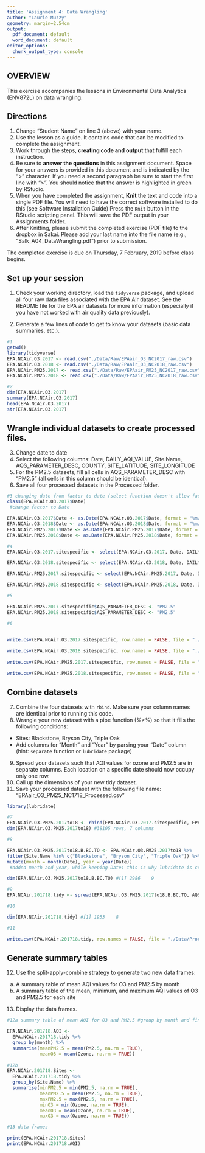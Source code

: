 ```yaml
---
title: 'Assignment 4: Data Wrangling'
author: "Laurie Muzzy"
geometry: margin=2.54cm
output:
  pdf_document: default
  word_document: default
editor_options:
  chunk_output_type: console
---
```


## OVERVIEW

This exercise accompanies the lessons in Environmental Data Analytics (ENV872L) on data wrangling. 

## Directions
1. Change "Student Name" on line 3 (above) with your name.
2. Use the lesson as a guide. It contains code that can be modified to complete the assignment.
3. Work through the steps, **creating code and output** that fulfill each instruction.
4. Be sure to **answer the questions** in this assignment document.
Space for your answers is provided in this document and is indicated by the ">" character.
If you need a second paragraph be sure to start the first line with ">".
You should notice that the answer is highlighted in green by RStudio. 
6. When you have completed the assignment, **Knit** the text and code into a single PDF file.
You will need to have the correct software installed to do this (see Software Installation Guide)
Press the `Knit` button in the RStudio scripting panel.
This will save the PDF output in your Assignments folder.
8. After Knitting, please submit the completed exercise (PDF file) to the dropbox in Sakai. Please add your last name into the file name (e.g., "Salk_A04_DataWrangling.pdf") prior to submission.

The completed exercise is due on Thursday, 7 February, 2019 before class begins.

## Set up your session 
1. Check your working directory, load the `tidyverse` package, and upload all four raw data files associated with the EPA Air dataset. See the README file for the EPA air datasets for more information (especially if you have not worked with air quality data previously). 

2. Generate a few lines of code to get to know your datasets (basic data summaries, etc.).

```r

#1
getwd() 
library(tidyverse)
EPA.NCAir.O3.2017 <- read.csv("./Data/Raw/EPAair_O3_NC2017_raw.csv")
EPA.NCAir.O3.2018 <- read.csv("./Data/Raw/EPAair_O3_NC2018_raw.csv")
EPA.NCAir.PM25.2017 <- read.csv("./Data/Raw/EPAair_PM25_NC2017_raw.csv")
EPA.NCAir.PM25.2018 <- read.csv("./Data/Raw/EPAair_PM25_NC2018_raw.csv")

#2
dim(EPA.NCAir.O3.2017)
summary(EPA.NCAir.O3.2017)
head(EPA.NCAir.O3.2017)
str(EPA.NCAir.O3.2017)

```

## Wrangle individual datasets to create processed files.
3. Change date to date
4. Select the following columns: Date, DAILY_AQI_VALUE, Site.Name, AQS_PARAMETER_DESC, COUNTY, SITE_LATITUDE, SITE_LONGITUDE
5. For the PM2.5 datasets, fill all cells in AQS_PARAMETER_DESC with "PM2.5" (all cells in this column should be identical).
6. Save all four processed datasets in the Processed folder.

```r

#3 changing date from factor to date (select function doesn't allow factors)
class(EPA.NCAir.O3.2017$Date)
 #change factor to Date

EPA.NCAir.O3.2017$Date <- as.Date(EPA.NCAir.O3.2017$Date, format = "%m/%d/%y")
EPA.NCAir.O3.2018$Date <- as.Date(EPA.NCAir.O3.2018$Date, format = "%m/%d/%y")
EPA.NCAir.PM25.2017$Date <- as.Date(EPA.NCAir.PM25.2017$Date, format = "%m/%d/%y")
EPA.NCAir.PM25.2018$Date <- as.Date(EPA.NCAir.PM25.2018$Date, format = "%m/%d/%y")

#4
EPA.NCAir.O3.2017.sitespecific <- select(EPA.NCAir.O3.2017, Date, DAILY_AQI_VALUE, Site.Name, AQS_PARAMETER_DESC, COUNTY, SITE_LATITUDE, SITE_LONGITUDE)

EPA.NCAir.O3.2018.sitespecific <- select(EPA.NCAir.O3.2018, Date, DAILY_AQI_VALUE, Site.Name, AQS_PARAMETER_DESC, COUNTY, SITE_LATITUDE, SITE_LONGITUDE)

EPA.NCAir.PM25.2017.sitespecific <- select(EPA.NCAir.PM25.2017, Date, DAILY_AQI_VALUE, Site.Name, AQS_PARAMETER_DESC, COUNTY, SITE_LATITUDE, SITE_LONGITUDE)

EPA.NCAir.PM25.2018.sitespecific <- select(EPA.NCAir.PM25.2018, Date, DAILY_AQI_VALUE, Site.Name, AQS_PARAMETER_DESC, COUNTY, SITE_LATITUDE, SITE_LONGITUDE)

#5

EPA.NCAir.PM25.2017.sitespecific$AQS_PARAMETER_DESC <- "PM2.5"
EPA.NCAir.PM25.2018.sitespecific$AQS_PARAMETER_DESC <- "PM2.5"

#6 

  
write.csv(EPA.NCAir.O3.2017.sitespecific, row.names = FALSE, file = "./Data/Processed/EPAair_O3_NC2017_Processed.csv")

write.csv(EPA.NCAir.O3.2018.sitespecific, row.names = FALSE, file = "./Data/Processed/EPAair_O3_NC2018_Processed.csv")
  
write.csv(EPA.NCAir.PM25.2017.sitespecific, row.names = FALSE, file = "./Data/Processed/EPAair_PM25_NC2017_Processed.csv")

write.csv(EPA.NCAir.PM25.2018.sitespecific, row.names = FALSE, file = "./Data/Processed/EPAair_PM25_NC2018_Processed.csv")

```


## Combine datasets
7. Combine the four datasets with `rbind`. Make sure your column names are identical prior to running this code. 
8. Wrangle your new dataset with a pipe function (%>%) so that it fills the following conditions: 

* Sites: Blackstone, Bryson City, Triple Oak
* Add columns for "Month" and "Year" by parsing your "Date" column (hint: `separate` function or `lubridate` package)

9. Spread your datasets such that AQI values for ozone and PM2.5 are in separate columns. Each location on a specific date should now occupy only one row.
10. Call up the dimensions of your new tidy dataset.
11. Save your processed dataset with the following file name: "EPAair_O3_PM25_NC1718_Processed.csv"

```r
library(lubridate)

#7
EPA.NCAir.O3.PM25.2017to18 <- rbind(EPA.NCAir.O3.2017.sitespecific, EPA.NCAir.O3.2018.sitespecific, EPA.NCAir.PM25.2017.sitespecific, EPA.NCAir.PM25.2018.sitespecific)
dim(EPA.NCAir.O3.PM25.2017to18) #38105 rows, 7 columns

#8

EPA.NCAir.O3.PM25.2017to18.B.BC.TO <- EPA.NCAir.O3.PM25.2017to18 %>%
filter(Site.Name %in% c("Blackstone", "Bryson City", "Triple Oak")) %>%
mutate(month = month(Date), year = year(Date))
 #added month and year, while keeping Date; this is why lubridate is cool

dim(EPA.NCAir.O3.PM25.2017to18.B.BC.TO) #[1] 2986    9

#9
EPA.NCAir.201718.tidy <- spread(EPA.NCAir.O3.PM25.2017to18.B.BC.TO, AQS_PARAMETER_DESC, DAILY_AQI_VALUE)

#10 

dim(EPA.NCAir.201718.tidy) #[1] 1953    8

#11

write.csv(EPA.NCAir.201718.tidy, row.names = FALSE, file = "./Data/Processed/EPA_NCAir_2017_18_Processed.csv")
```


## Generate summary tables
12. Use the split-apply-combine strategy to generate two new data frames: 
a. A summary table of mean AQI values for O3 and PM2.5 by month
b. A summary table of the mean, minimum, and maximum AQI values of O3 and PM2.5 for each site
13. Display the data frames.

```r
#12a summary table of mean AQI for O3 and PM2.5 #group by month and find mean; summarise mean AQI

EPA.NCAir.201718.AQI <- 
  EPA.NCAir.201718.tidy %>%
  group_by(month) %>%
  summarise(meanPM2.5 = mean(PM2.5, na.rm = TRUE),
            meanO3 = mean(Ozone, na.rm = TRUE)) 
 
#12b
EPA.NCAir.201718.Sites <- 
  EPA.NCAir.201718.tidy %>%
  group_by(Site.Name) %>%
  summarise(minPM2.5 = min(PM2.5, na.rm = TRUE),
            meanPM2.5 = mean(PM2.5, na.rm = TRUE), 
            maxPM2.5 = max(PM2.5, na.rm = TRUE),
            minO3 = min(Ozone, na.rm = TRUE),
            meanO3 = mean(Ozone, na.rm = TRUE),
            maxO3 = max(Ozone, na.rm = TRUE)) 

#13 data frames

print(EPA.NCAir.201718.Sites)
print(EPA.NCAir.201718.AQI)

```
